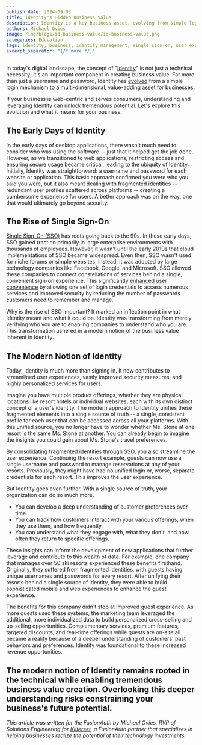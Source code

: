 ```yaml
---
publish_date: 2024-09-03
title: Identity's Hidden Business Value
description: Identity is a key business asset, evolving from simple logins to a unified source of truth, enhancing user experience and driving personalized services.
authors: Michael Ovies
image: /img/blogs/id-business-value/id-business-value.png
categories: Education
tags: identity, business, identity management, single sign-on, user experience 
excerpt_separator: "{/* more */}"
---
```


In today's digital landscape, the concept of "[Identity](/articles/identity-basics/)" is not just a technical necessity; it's an important component in creating business value. Far more than just a username and password, Identity has [evolved](/blog/evolution-digital-identity) from a simple login mechanism to a multi-dimensional, value-adding asset for businesses.

If your business is web-centric and serves consumers, understanding and leveraging Identity can unlock tremendous potential. Let's explore this evolution and what it means for your business.

## The Early Days of Identity

In the early days of desktop applications, there wasn't much need to consider who was using the software -- just that it helped get the job done. However, as we transitioned to web applications, restricting access and ensuring secure usage became critical, leading to the ubiquity of Identity. Initially, Identity was straightforward: a username and password for each website or application. This basic approach confirmed you were who you said you were, but it also meant dealing with fragmented identities -- redundant user profiles scattered across platforms -- creating a cumbersome experience for users. A better approach was on the way, one that would ultimately go beyond security.

## The Rise of Single Sign-On

[Single Sign-On (SSO)](/articles/authentication/how-sso-works) has roots going back to the 90s. In these early days, SSO gained traction primarily in large enterprise environments with thousands of employees. However, it wasn't until the early 2010s that cloud implementations of SSO became widespread. Even then, SSO wasn't used for niche forums or simple websites; instead, it was adopted by large technology companies like Facebook, Google, and Microsoft. SSO allowed these companies to connect constellations of services behind a single, convenient sign-on experience. This significantly [enhanced user convenience](/articles/security/sso-ux/articles/security/sso-ux) by allowing one set of login credentials to access numerous services and improved security by reducing the number of passwords customers need to remember and manage.

Why is the rise of SSO important? It marked an inflection point in what Identity meant and what it could be. Identity was transforming from merely verifying who you are to enabling companies to understand who you are. This transformation ushered in a modern notion of the business value inherent in Identity.

## The Modern Notion of Identity

Today, Identity is much more than signing in. It now contributes to streamlined user experiences, vastly improved security measures, and highly personalized services for users.

Imagine you have multiple product offerings, whether they are physical locations like resort hotels or individual websites, each with its own distinct concept of a user's identity. The modern approach to Identity unifies these fragmented elements into a single source of truth -- a single, consistent profile for each user that can be accessed across all your platforms. With this unified source, you no longer have to wonder whether Ms. Stone at one resort is the same Ms. Stone at another. You can already begin to imagine the insights you could gain about Ms. Stone's travel preferences.

By consolidating fragmented identities through SSO, you also streamline the user experience. Continuing the resort example, guests can now use a single username and password to manage reservations at any of your resorts. Previously, they might have had no unified login or, worse, separate credentials for each resort. This improves the user experience.

But Identity goes even further. With a single source of truth, your organization can do so much more.

-   You can develop a deep understanding of customer preferences over time. 
-   You can track how customers interact with your various offerings, when they use them, and how frequently. 
-   You can understand what they engage with, what they don't, and how often they return to specific offerings. 

These insights can inform the development of new applications that further leverage and contribute to this wealth of data. For example, one company that manages over 50 ski resorts experienced these benefits firsthand. Originally, they suffered from fragmented identities, with guests having unique usernames and passwords for every resort. After unifying their resorts behind a single source of identity, they were able to build sophisticated mobile and web experiences to enhance the guest experience.

The benefits for this company didn't stop at improved guest experience. As more guests used these systems, the marketing team leveraged the additional, more individualized data to build personalized cross-selling and up-selling opportunities. Complementary services, premium features, targeted discounts, and real-time offerings while guests are on-site all became a reality because of a deeper understanding of customers' past behaviors and preferences. Identity was foundational to these increased revenue opportunities.

The modern notion of Identity remains rooted in the technical while enabling tremendous business value creation. Overlooking this deeper understanding risks constraining your business's future potential.
-------
*This article was written for the FusionAuth by Michael Ovies, RVP of Solutions Engineering for [Kilterset](https://www.kilterset.com/), a FusionAuth partner that specializes in helping businesses realize the potential of their technology investments.*
